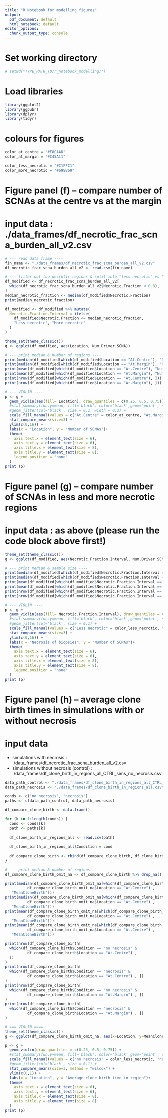 ```yaml
---
title: "R Notebook for modelling figures"
output:
  pdf_document: default
  html_notebook: default
editor_options:
  chunk_output_type: console
---
```


# Set working directory
```r
# setwd("TYPE_PATH_TO/r_notebook_modelling/")
```

# Load libraries

```r

library(ggplot2)
library(ggpubr)
library(dplyr)
library(tidyr)

```

# colours for figures

```r

color_at_centre = "#E8CAAD"
color_at_margin = "#C45A11"

color_less_necrotic = "#C1FFC1"
color_more_necrotic = "#698B69"

```


# Figure panel (f) -- compare number of SCNAs at the centre vs at the margin

# input data : ./data_frames/df_necrotic_frac_scna_burden_all_v2.csv

```r
# --- read data frame ----
fin_name <- "./data_frames/df_necrotic_frac_scna_burden_all_v2.csv"
df_necrotic_frac_scna_burden_all_v2 <- read.csv(fin_name)

# --- filter out too necrotic regions & split into "less necrotic" vs "more necrotic" ----
df_modified <- df_necrotic_frac_scna_burden_all_v2[
  which(df_necrotic_frac_scna_burden_all_v2$Necrotic.Fraction < 0.8), 
]
median_necrotic_fraction <- median(df_modified$Necrotic.Fraction)
print(median_necrotic_fraction)

df_modified <- df_modified %>% mutate(
  Necrotic.Fraction.Interval = ifelse(
    df_modified$Necrotic.Fraction <= median_necrotic_fraction,
    "Less necrotic", "More necrotic"
  )
)

theme_set(theme_classic())
g <- ggplot(df_modified, aes(Location, Num.Driver.SCNA)) 

# --- print median & number of regions ----
print(median(df_modified[which(df_modified$Location == "At.Centre"), "Num.Driver.SCNA"]))
print(median(df_modified[which(df_modified$Location == "At.Margin"), "Num.Driver.SCNA"]))
print(mean(df_modified[which(df_modified$Location == "At.Centre"), "Num.Driver.SCNA"]))
print(mean(df_modified[which(df_modified$Location == "At.Margin"), "Num.Driver.SCNA"]))
print(nrow(df_modified[which(df_modified$Location == "At.Centre"), ]))
print(nrow(df_modified[which(df_modified$Location == "At.Margin"), ]))

# --- VIOLIN ----
p <- g +
  geom_violin(aes(fill= Location), draw_quantiles = c(0.25, 0.5, 0.75)) +
  #stat_summary(fun.y=mean, fill='black', color='black',geom='point', size=5) +
  #geom_jitter(col='black', size = 0.1, width = 0.2) + 
  scale_fill_manual(values = c("At.Centre" = color_at_centre, "At.Margin" = color_at_margin)) +
  stat_compare_means(size=3) +
  ylim(c(0,16)) +
  labs(x = "Location", y = "Number of SCNAs")+
  theme(
    axis.text.x = element_text(size = 6),
    axis.text.y = element_text(size = 6),  
    axis.title.x = element_text(size = 8),
    axis.title.y = element_text(size = 8),
    legend.position = "none"
  )
print (p)

```

# Figure panel (g) -- compare number of SCNAs in less and more necrotic regions

# input data : as above (please run the code block above first!)

```r

theme_set(theme_classic())
g <- ggplot(df_modified, aes(Necrotic.Fraction.Interval, Num.Driver.SCNA)) 

# --- print median & sample size ----
print(median(df_modified[which(df_modified$Necrotic.Fraction.Interval == "Less necrotic"), "Num.Driver.SCNA"]))
print(median(df_modified[which(df_modified$Necrotic.Fraction.Interval == "More necrotic"), "Num.Driver.SCNA"]))
print(mean(df_modified[which(df_modified$Necrotic.Fraction.Interval == "Less necrotic"), "Num.Driver.SCNA"]))
print(mean(df_modified[which(df_modified$Necrotic.Fraction.Interval == "More necrotic"), "Num.Driver.SCNA"]))
print(nrow(df_modified[which(df_modified$Necrotic.Fraction.Interval == "Less necrotic"), ]))
print(nrow(df_modified[which(df_modified$Necrotic.Fraction.Interval == "More necrotic"), ]))

# --- VIOLIN ----
p <- g +
  geom_violin(aes(fill= Necrotic.Fraction.Interval), draw_quantiles = c(0.25,0.5,0.75)) +
  #stat_summary(fun.y=mean, fill='black', color='black',geom='point', size=5) +
  #geom_jitter(col='black', size = 0.1) + 
  scale_fill_manual(values = c("Less necrotic" = color_less_necrotic, "More necrotic" = color_more_necrotic)) +
  stat_compare_means(size=3) +
  ylim(c(0,16)) +
  labs(x = "Necrosis of biopsies", y = "Number of SCNAs")+
  theme(
    axis.text.x = element_text(size = 6),
    axis.text.y = element_text(size = 6),  
    axis.title.x = element_text(size = 8),
    axis.title.y = element_text(size = 8),
    legend.position = "none"
  )
print (p)

```


# Figure panel (h) -- average clone birth times in simulations with or without necrosis

# input data
* simulations with necrosis : ./data_frames/df_necrotic_frac_scna_burden_all_v2.csv
* simulations without necrosis (control) : ./data_frames/df_clone_birth_in_regions_all_CTRL_sims_no_necrosis.csv

```r

data_path_control <- "./data_frames/df_clone_birth_in_regions_all_CTRL_sims_no_necrosis.csv"
data_path_necrosis <- "./data_frames/df_clone_birth_in_regions_all.csv"

conds <- c("no necrosis", "necrosis")
paths <- c(data_path_control, data_path_necrosis)

df_compare_clone_birth <- data.frame()

for (k in 1:length(conds)) {
  cond <- conds[k]
  path <- paths[k]
  
  df_clone_birth_in_regions_all <- read.csv(path)
  
  df_clone_birth_in_regions_all$Condition = cond
  
  df_compare_clone_birth <- rbind(df_compare_clone_birth, df_clone_birth_in_regions_all)
}

# --- print median & number of regions ----
df_compare_clone_birth_omit_na <- df_compare_clone_birth %>% drop_na()

print(median(df_compare_clone_birth_omit_na[which(df_compare_clone_birth_omit_na$Condition == "necrosis" & 
          df_compare_clone_birth_omit_na$Location == "At.Centre") , 
   "MeanCloneBirth"]))
print(median(df_compare_clone_birth_omit_na[which(df_compare_clone_birth_omit_na$Condition == "no necrosis" & 
          df_compare_clone_birth_omit_na$Location == "At.Centre") , 
   "MeanCloneBirth"]))
print(mean(df_compare_clone_birth_omit_na[which(df_compare_clone_birth_omit_na$Condition == "necrosis" & 
          df_compare_clone_birth_omit_na$Location == "At.Centre") , 
   "MeanCloneBirth"]))
print(mean(df_compare_clone_birth_omit_na[which(df_compare_clone_birth_omit_na$Condition == "no necrosis" & 
          df_compare_clone_birth_omit_na$Location == "At.Centre") , 
   "MeanCloneBirth"]))

print(nrow(df_compare_clone_birth[
  which(df_compare_clone_birth$Condition == "no necrosis" & 
          df_compare_clone_birth$Location == "At.Centre") , 
  ])
)
print(nrow(df_compare_clone_birth[
  which(df_compare_clone_birth$Condition == "necrosis" & 
          df_compare_clone_birth$Location == "At.Centre") , ])
)
print(nrow(df_compare_clone_birth[
  which(df_compare_clone_birth$Condition == "no necrosis" & 
          df_compare_clone_birth$Location == "At.Margin") , ])
)
print(nrow(df_compare_clone_birth[
  which(df_compare_clone_birth$Condition == "necrosis" & 
          df_compare_clone_birth$Location == "At.Margin") , ])
)

# === VIOLIN ====
theme_set(theme_classic())
g <- ggplot(df_compare_clone_birth_omit_na, aes(x=Location, y=MeanCloneBirth, fill=Condition))

p <- g +
  geom_violin(draw_quantiles = c(0.25, 0.5, 0.75)) +
  #stat_summary(fun.y=mean, fill='black', color='black',geom='point', size=5) +
  scale_fill_manual(values = c("no necrosis" = color_less_necrotic, "necrosis" = color_more_necrotic)) +
  #geom_jitter(col='black', size = 0.1) + 
  stat_compare_means(size=3, method = "wilcox") +
  ylim(c(0,1)) +
  labs(x = "Location", y = "Average clone birth time in region")+
  theme(
    axis.text.x = element_text(size = 6),
    axis.text.y = element_text(size = 6),  
    axis.title.x = element_text(size = 8),
    axis.title.y = element_text(size = 8)
  )
print (p)

```




